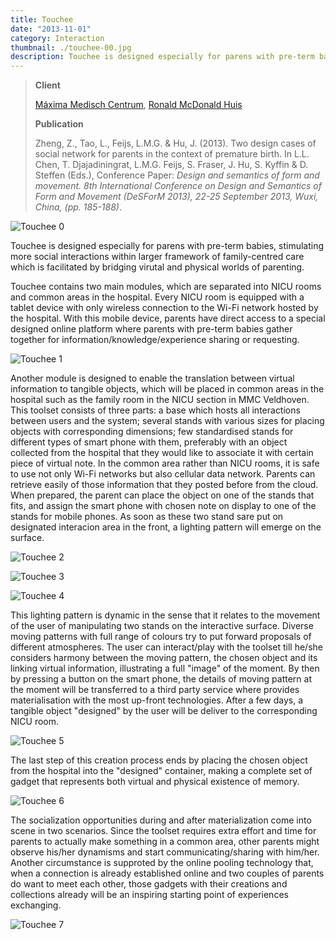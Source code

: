 ```yaml
---
title: Touchee
date: "2013-11-01"
category: Interaction
thumbnail: ./touchee-00.jpg
description: Touchee is designed especially for parens with pre-term babies, stimulating more social interactions within larger framework of family-centred care which is facilitated by bridging virutal and physical worlds of parenting.
---
```



> **Client**
>
>[Máxima Medisch Centrum](https://www.mmc.nl/), [Ronald McDonald Huis](https://www.kinderfonds.nl/huis-zuidoost-brabant/)
>
> **Publication**
>
> Zheng, Z., Tao, L., Feijs, L.M.G. & Hu, J. (2013). Two design cases of social network for parents in the context of premature birth. In L.L. Chen, T. Djajadiningrat, L.M.G. Feijs, S. Fraser, J. Hu, S. Kyffin & D. Steffen (Eds.), Conference Paper: *Design and semantics of form and movement. 8th International Conference on Design and Semantics of Form and Movement (DeSForM 2013), 22-25 September 2013, Wuxi, China, (pp. 185-188)*.

<EmbedImage width="wide">

![Touchee 0](./touchee-00.jpg)

</EmbedImage>

Touchee is designed especially for parens with pre-term babies, stimulating more social interactions within larger framework of family-centred care which is facilitated by bridging virutal and physical worlds of parenting.

Touchee contains two main modules, which are separated into NICU rooms and common areas in the hospital. Every NICU room is equipped with a tablet device with only wireless connection to the Wi-Fi network hosted by the hospital. With this mobile device, parents have direct access to a special designed online platform where parents with pre-term babies gather together for information/knowledge/experience sharing or requesting.

<EmbedImage width="wide">

![Touchee 1](./touchee-01.jpg)

</EmbedImage>

Another module is designed to enable the translation between virtual information to tangible objects, which will be placed in common areas in the hospital such as the family room in the NICU section in MMC Veldhoven. This toolset consists of three parts: a base which hosts all interactions between users and the system; several stands with various sizes for placing objects with corresponding dimensions; few standardised stands for different types of smart phone with them, preferably with an object collected from the hospital that they would like to associate it with certain piece of virtual note. In the common area rather than NICU rooms, it is safe to use not only Wi-Fi networks but also cellular data network. Parents can retrieve easily of those information that they posted before from the cloud. When prepared, the parent can place the object on one of the stands that fits, and assign the smart phone with chosen note on display to one of the stands for mobile phones. As soon as these two stand sare put on designated interacion area in the front, a lighting pattern will emerge on the surface.

<EmbedImage width="wide">

![Touchee 2](./touchee-02.jpg)

</EmbedImage>

<EmbedImage width="wide">

![Touchee 3](./touchee-03.jpg)

</EmbedImage>

<EmbedImage width="wide">

![Touchee 4](./touchee-04.jpg)

</EmbedImage>

This lighting pattern is dynamic in the sense that it relates to the movement of the user of manipulating two stands on the interactive surface. Diverse moving patterns with full range of colours try to put forward proposals of different atmospheres. The user can interact/play with the toolset till he/she considers harmony between the moving pattern, the chosen object and its linking virtual information, illustrating a full "image" of the moment. By then by pressing a button on the smart phone, the details of moving pattern at the moment will be transferred to a third party service where provides materialisation with the most up-front technologies. After a few days, a tangible object "designed" by the user will be deliver to the corresponding NICU room.

<EmbedImage width="wide">

![Touchee 5](./touchee-05.jpg)

</EmbedImage>

The last step of this creation process ends by placing the chosen object from the hospital into the "designed" container, making a complete set of gadget that represents both virtual and physical existence of memory.

<EmbedImage width="wide">

![Touchee 6](./touchee-06.jpg)

</EmbedImage>

The socialization opportunities during and after materialization come into scene in two scenarios. Since the toolset requires extra effort and time for parents to actually make something in a common area, other parents might observe his/her dynamisms and start communicating/sharing with him/her. Another circumstance is supproted by the online pooling technology that, when a connection is already established online and two couples of parents do want to meet each other, those gadgets with their creations and collections already will be an inspiring starting point of experiences exchanging.

<EmbedImage width="wide">

![Touchee 7](./touchee-07.jpg)

</EmbedImage>
